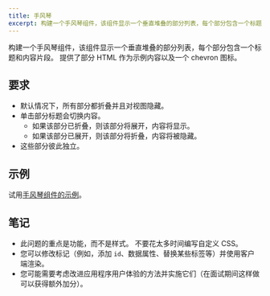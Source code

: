 ```yaml
---
title: 手风琴
excerpt: 构建一个手风琴组件，该组件显示一个垂直堆叠的部分列表，每个部分包含一个标题和内容片段
---
```


构建一个手风琴组件，该组件显示一个垂直堆叠的部分列表，每个部分包含一个标题和内容片段。 提供了部分 HTML 作为示例内容以及一个 chevron 图标。

## 要求

* 默认情况下，所有部分都折叠并且对视图隐藏。
* 单击部分标题会切换内容。
  * 如果该部分已折叠，则该部分将展开，内容将显示。
  * 如果该部分已展开，则该部分将折叠，内容将被隐藏。
* 这些部分彼此独立。

## 示例

试用[手风琴组件的示例](https://www.w3.org/WAI/ARIA/apg/example-index/accordion/accordion.html)。

## 笔记

* 此问题的重点是功能，而不是样式。 不要花太多时间编写自定义 CSS。
* 您可以修改标记（例如，添加 `id`、数据属性、替换某些标签等）并使用客户端渲染。
* 您可能需要考虑改进应用程序用户体验的方法并实施它们（在面试期间这样做可以获得额外加分）。
